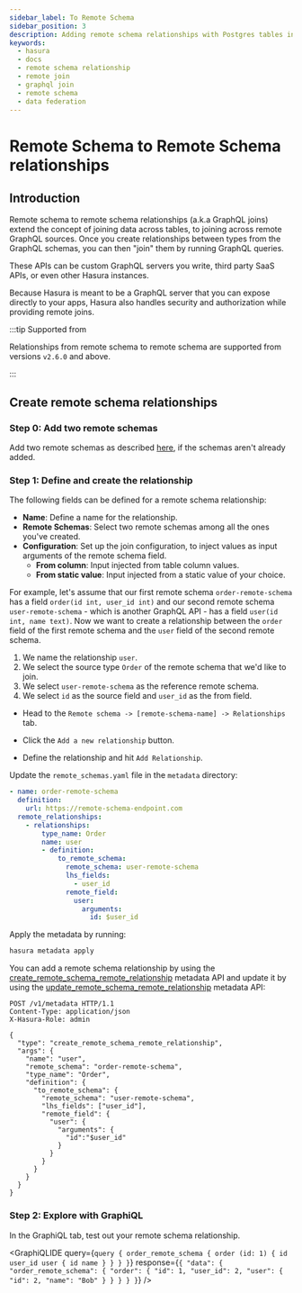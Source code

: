 ```yaml
---
sidebar_label: To Remote Schema
sidebar_position: 3
description: Adding remote schema relationships with Postgres tables in Hasura
keywords:
  - hasura
  - docs
  - remote schema relationship
  - remote join
  - graphql join
  - remote schema
  - data federation
---
```



# Remote Schema to Remote Schema relationships

## Introduction

Remote schema to remote schema relationships (a.k.a GraphQL joins) extend the concept of joining data across
tables, to joining across remote GraphQL sources. Once you
create relationships between types from the GraphQL schemas, you can then "join"
them by running GraphQL queries.

These APIs can be custom GraphQL servers you write, third party SaaS
APIs, or even other Hasura instances.

Because Hasura is meant to be a GraphQL server that you can expose
directly to your apps, Hasura also handles security and authorization
while providing remote joins.

:::tip Supported from

Relationships from remote schema to remote schema are supported from versions `v2.6.0` and above.

:::

## Create remote schema relationships

### Step 0: Add two remote schemas

Add two remote schemas as described [here](/graphql/core/remote-schemas/adding-schema.mdx), if the schemas
aren't already added.

### Step 1: Define and create the relationship

The following fields can be defined for a remote schema relationship:

- **Name**: Define a name for the relationship.
- **Remote Schemas**: Select two remote schemas among all the ones you've
  created.
- **Configuration**: Set up the join configuration, to inject values
  as input arguments of the remote schema field.
  - **From column**: Input injected from table column values.
  - **From static value**: Input injected from a static value of
    your choice.

For example, let's assume that our first remote schema `order-remote-schema` has
a field `order(id int, user_id int)` and our second remote schema `user-remote-schema` - which
is another GraphQL API - has a field `user(id int, name text)`. Now we want to create a relationship
between the `order` field of the first remote schema and the `user` field of the second remote schema.

1.  We name the relationship `user`.
2.  We select the source type `Order` of the remote schema that we'd like to join.
3.  We select `user-remote-schema` as the reference remote schema.
4.  We select `id` as the source field and `user_id` as the from field.

<Tabs className="api-tabs">
<TabItem value="console" label="Console">

- Head to the `Remote schema -> [remote-schema-name] -> Relationships` tab.
- Click the `Add a new relationship` button.

  <Thumbnail
    src="/img/graphql/core/schema/create-relationship-from-remote-schema.png"
    alt="Opening the remote relationship section"
    width="1000px"
  />

- Define the relationship and hit `Add Relationship`.

  <Thumbnail
    src="/img/graphql/core/schema/configure-relationship-rs-to-rs.png"
    alt="Defining the relationship"
    width="800px"
  />

</TabItem>
<TabItem value="cli" label="CLI">

Update the `remote_schemas.yaml` file in the `metadata` directory:

```yaml {4-16}
- name: order-remote-schema
  definition:
    url: https://remote-schema-endpoint.com
  remote_relationships:
    - relationships:
        type_name: Order
        name: user
        - definition:
            to_remote_schema:
              remote_schema: user-remote-schema
              lhs_fields:
                - user_id
              remote_field:
                user:
                  arguments:
                    id: $user_id
```

Apply the metadata by running:

```bash
hasura metadata apply
```

</TabItem>
<TabItem value="api" label="API">

You can add a remote schema relationship by using the
[create_remote_schema_remote_relationship](/graphql/core/api-reference/metadata-api/remote-relationships.mdx#metadata-create-remote-schema-remote-relationship) metadata API and update it by using the [update_remote_schema_remote_relationship](/graphql/core/api-reference/metadata-api/remote-relationships.mdx#metadata-update-remote-schema-remote-relationship) metadata API:

```http
POST /v1/metadata HTTP/1.1
Content-Type: application/json
X-Hasura-Role: admin

{
  "type": "create_remote_schema_remote_relationship",
  "args": {
    "name": "user",
    "remote_schema": "order-remote-schema",
    "type_name": "Order",
    "definition": {
      "to_remote_schema": {
        "remote_schema": "user-remote-schema",
        "lhs_fields": ["user_id"],
        "remote_field": {
          "user": {
            "arguments": {
              "id":"$user_id"
            }
          }
        }
      }
    }
  }
}
```

</TabItem>
</Tabs>

### Step 2: Explore with GraphiQL

In the GraphiQL tab, test out your remote schema relationship.

<GraphiQLIDE
  query={`query {
  order_remote_schema {
  	order (id: 1) {
    	id
    	user_id
    	user {
      	id
      	name
    	}
  	}
  }
}`}
  response={`{
  "data": {
    "order_remote_schema": {
      "order": {
        "id": 1,
        "user_id": 2,
        "user": {
          "id": 2,
          "name": "Bob"
        }
      }
    }
  }
}`}
/>
